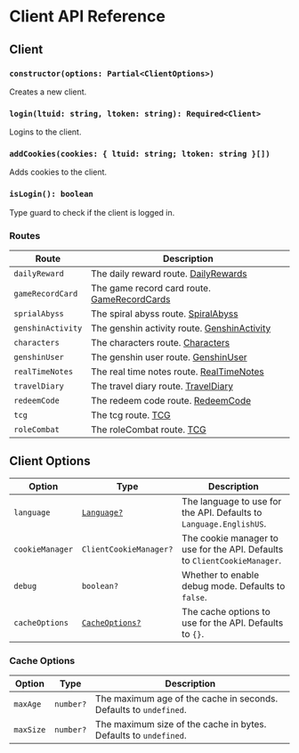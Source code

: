 # Client API Reference

## Client

### `constructor(options: Partial<ClientOptions>)`

Creates a new client.

### `login(ltuid: string, ltoken: string): Required<Client>`

Logins to the client.

### `addCookies(cookies: { ltuid: string; ltoken: string }[])`

Adds cookies to the client.

### `isLogin(): boolean`

Type guard to check if the client is logged in.

### Routes

| Route             | Description                                                                 |
| ----------------- | --------------------------------------------------------------------------- |
| `dailyReward`     | The daily reward route. [DailyRewards](/api_reference/routes/dailyRewards)  |
| `gameRecordCard`  | The game record card route. [GameRecordCards](/api_reference/routes/others) |
| `sprialAbyss`     | The spiral abyss route. [SpiralAbyss](/api_reference/routes/spiralAbyss)    |
| `genshinActivity` | The genshin activity route. [GenshinActivity](/api_reference/routes/others) |
| `characters`      | The characters route. [Characters](/api_reference/routes/characters)        |
| `genshinUser`     | The genshin user route. [GenshinUser](/api_reference/routes/others)         |
| `realTimeNotes`   | The real time notes route. [RealTimeNotes](/api_reference/routes/others)    |
| `travelDiary`     | The travel diary route. [TravelDiary](/api_reference/routes/travelDiary)    |
| `redeemCode`      | The redeem code route. [RedeemCode](/api_reference/routes/redeemCode)       |
| `tcg`             | The tcg route. [TCG](/api_reference/routes/tcg)                             |
| `roleCombat`             | The roleCombat route. [TCG](/api_reference/routes/roleCombat)                             |

## Client Options

| Option          | Type                             | Description                                                               |
| --------------- | -------------------------------- | ------------------------------------------------------------------------- |
| `language`      | [`Language?`](#language)         | The language to use for the API. Defaults to `Language.EnglishUS`.        |
| `cookieManager` | `ClientCookieManager?`           | The cookie manager to use for the API. Defaults to `ClientCookieManager`. |
| `debug`         | `boolean?`                       | Whether to enable debug mode. Defaults to `false`.                        |
| `cacheOptions`  | [`CacheOptions?`](#cacheoptions) | The cache options to use for the API. Defaults to `{}`.                   |

### Cache Options

| Option    | Type      | Description                                                       |
| --------- | --------- | ----------------------------------------------------------------- |
| `maxAge`  | `number?` | The maximum age of the cache in seconds. Defaults to `undefined`. |
| `maxSize` | `number?` | The maximum size of the cache in bytes. Defaults to `undefined`.  |
